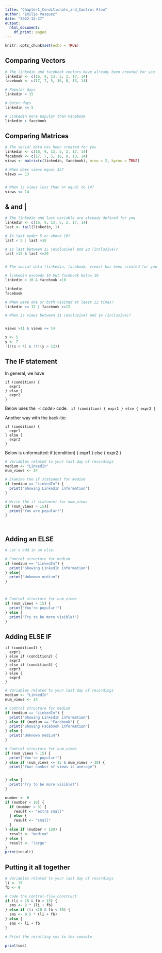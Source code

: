 ```yaml
---
title: "Chapter1_Conditionals_and_Control Flow"
author: "Emilio Vasquez"
date: "2022-12-27"
output:
  html_document:
    df_print: paged
---
```


```r
knitr::opts_chunk$set(echo = TRUE)
```

## Comparing Vectors

```r
# The linkedin and facebook vectors have already been created for you
linkedin <- c(16, 9, 13, 5, 2, 17, 14)
facebook <- c(17, 7, 5, 16, 8, 13, 14)

# Popular days
linkedin > 15

# Quiet days
linkedin <= 5

# LinkedIn more popular than Facebook
linkedin > facebook
```

## Comparing Matrices
```r

# The social data has been created for you
linkedin <- c(16, 9, 13, 5, 2, 17, 14)
facebook <- c(17, 7, 5, 16, 8, 13, 14)
views <- matrix(c(linkedin, facebook), nrow = 2, byrow = TRUE)

# When does views equal 13?
views == 13


# When is views less than or equal to 14?
views <= 14

```
## & and |

```r
# The linkedin and last variable are already defined for you
linkedin <- c(16, 9, 13, 5, 2, 17, 14)
last <- tail(linkedin, 1)

# Is last under 5 or above 10?
last < 5 | last >10

# Is last between 15 (exclusive) and 20 (inclusive)?
last >15 & last <=20


# The social data (linkedin, facebook, views) has been created for you

# linkedin exceeds 10 but facebook below 10
linkedin > 10 & facebook <10

linkedin
facebook

# When were one or both visited at least 12 times?
linkedin >= 12 | facebook >=12

# When is views between 11 (exclusive) and 14 (inclusive)?


views >11 & views <= 14


```
```r
x <- 5
y <- 7
!(!(x < 4) & !!!(y > 12))
```


## The IF statement

In general, we have 

    if (condition) {
      expr1
    } else {
      expr2
    }


Below uses the $<code>$ code.
<code>
if (condition) {
  expr1
} else {
  expr2
}
</code>


Another way with the back-tic:
```
if (condition) {
  expr1
} else {
  expr2
}
```


Below is unformatted:
if (condition) {
  expr1
} else {
  expr2
}

```r
# Variables related to your last day of recordings
medium <- "LinkedIn"
num_views <- 14

# Examine the if statement for medium
if (medium == "LinkedIn") {
  print("Showing LinkedIn information")
}

# Write the if statement for num_views
if (num_views > 15){
  print("You are popular!")
}




```


## Adding an ELSE

```r

# Let's add in an else:

# Control structure for medium
if (medium == "LinkedIn") {
  print("Showing LinkedIn information")
} else{
  print("Unknown medium")
}



# Control structure for num_views
if (num_views > 15) {
  print("You're popular!")
} else {
  print("Try to be more visible!")
}

```

## Adding ELSE IF 

```
if (condition1) {
  expr1
} else if (condition2) {
  expr2
} else if (condition3) {
  expr3
} else {
  expr4
}
```

```r

# Variables related to your last day of recordings
medium <- "LinkedIn"
num_views <- 14

# Control structure for medium
if (medium == "LinkedIn") {
  print("Showing LinkedIn information")
} else if (medium == "Facebook") {
  print("Showing Facebook information")
} else {
  print("Unknown medium")
}

# Control structure for num_views
if (num_views > 15) {
  print("You're popular!")
} else if (num_views <= 15 & num_views > 10) {
  print("Your number of views is average")


} else {
  print("Try to be more visible!")
}

```




```r
number <- 6
if (number < 10) {
  if (number < 5) {
    result <- "extra small"
  } else {
    result <- "small"
  }
} else if (number < 100) {
  result <- "medium"
} else {
  result <- "large"
}
print(result)
```


## Putting it all together

```r

# Variables related to your last day of recordings
li <- 15
fb <- 9

# Code the control-flow construct
if (li > 15 & fb > 15) {
  sms <- 2 * (li + fb)
} else if (li <10 & fb < 10) {
  sms <- 0.5 * (li + fb)
} else {
  sms <- li + fb
}

# Print the resulting sms to the console

print(sms)


```